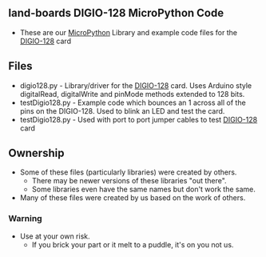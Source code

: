 == land-boards DIGIO-128 MicroPython Code ==

* These are our [http://www.micropython.org/ MicroPython] Library and example code files for the [http://land-boards.com/blwiki/index.php?title=DIGIO-128 DIGIO-128] card

== Files ==

* digio128.py - Library/driver for the [http://land-boards.com/blwiki/index.php?title=DIGIO-128 DIGIO-128] card. Uses Arduino style digitalRead, digitalWrite and pinMode methods extended to 128 bits.
* testDigio128.py - Example code which bounces an 1 across all of the pins on the DIGIO-128. Used to blink an LED and test the card.
* testDigio128.py - Used with port to port jumper cables to test [http://land-boards.com/blwiki/index.php?title=DIGIO-128 DIGIO-128] card 

== Ownership ==

* Some of these files (particularly libraries) were created by others.
** There may be newer versions of these libraries "out there".
** Some libraries even have the same names but don't work the same.
* Many of these files were created by us based on the work of others.

=== Warning ===

* Use at your own risk.
** If you brick your part or it melt to a puddle, it's on you not us.
